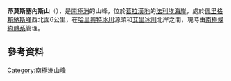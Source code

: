 {{coord|69|8|S|65|57|W|display=title}}

'''蒂莫斯塞內斯山'''（{{lang-en|Mount Timosthenes}}），是[[南極洲|南極洲]]的山峰，位於[[葛拉漢地|葛拉漢地]]的[[法利埃海岸|法利埃海岸]]，處於[[佩里格賴納斯峰|佩里格賴納斯峰]]西北面6公里，在[[哈里奧特冰川|哈里奧特冰川]]源頭和[[艾里冰川|艾里冰川]]北岸之間，現時由[[南極條約體系|南極條約體系]]管理。

==參考資料==
{{usgs-gazetteer}}

{{DEFAULTSORT:Mount Timosthenes}}
[[Category:南極洲山峰|Category:南極洲山峰]]


{{FallièresCoast-geo-stub}}